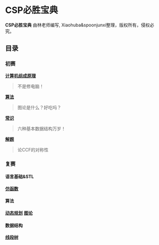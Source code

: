 
# CSP必胜宝典

**CSP必胜宝典** 由林老师编写, Xiaohuba&spoonjunxi整理，版权所有，侵权必究。

## 目录
### 初赛
[**计算机组成原理**](/computer)

> 不是修电脑！

[**算法**](/algorithm)

> 图论是什么？好吃吗？

[**常识**](/common)

> 六种基本数据结构万岁！

[**解题**](/skills)

> 论CCF的对称性
### 复赛
#### 语言基础&STL
[**仿函数**](/code/functor)
#### 算法
[**动态规划**](/code/dp)
[**图论**](/code/graph)
#### 数据结构
[**线段树**](/code/segtree)

